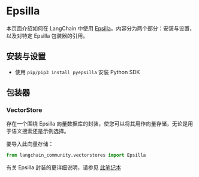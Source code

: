 # Epsilla

本页面介绍如何在 LangChain 中使用 [Epsilla](https://github.com/epsilla-cloud/vectordb)。内容分为两个部分：安装与设置，以及对特定 Epsilla 包装器的引用。

## 安装与设置

- 使用 `pip/pip3 install pyepsilla` 安装 Python SDK

## 包装器

### VectorStore

存在一个围绕 Epsilla 向量数据库的封装，使您可以将其用作向量存储，无论是用于语义搜索还是示例选择。

要导入此向量存储：

```python
from langchain_community.vectorstores import Epsilla
```

有关 Epsilla 封装的更详细说明，请参见 [此笔记本](/docs/integrations/vectorstores/epsilla)